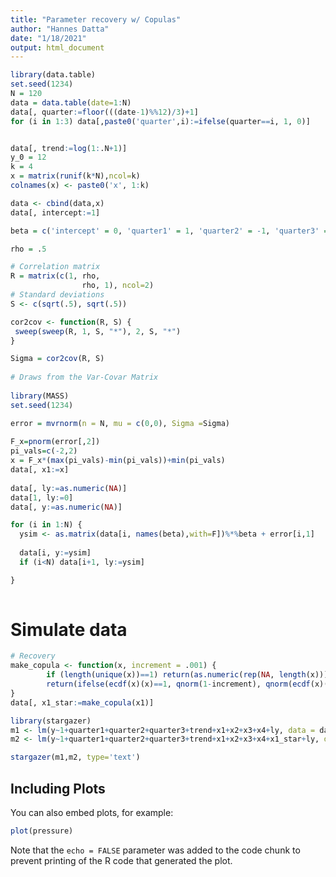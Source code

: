 ```yaml
---
title: "Parameter recovery w/ Copulas"
author: "Hannes Datta"
date: "1/18/2021"
output: html_document
---
```


```r
library(data.table)
set.seed(1234)
N = 120
data = data.table(date=1:N)
data[, quarter:=floor(((date-1)%%12)/3)+1]
for (i in 1:3) data[,paste0('quarter',i):=ifelse(quarter==i, 1, 0)]


data[, trend:=log(1:.N+1)]
y_0 = 12
k = 4
x = matrix(runif(k*N),ncol=k)
colnames(x) <- paste0('x', 1:k)

data <- cbind(data,x)
data[, intercept:=1]

beta = c('intercept' = 0, 'quarter1' = 1, 'quarter2' = -1, 'quarter3' = -.5, 'trend' = .1, 'x1' = 1, 'x2' = -2, 'x3' = .5, 'x4'=2, 'ly' = .9)

rho = .5

# Correlation matrix
R = matrix(c(1, rho,
                rho, 1), ncol=2)
# Standard deviations
S <- c(sqrt(.5), sqrt(.5))

cor2cov <- function(R, S) {
 sweep(sweep(R, 1, S, "*"), 2, S, "*")
}

Sigma = cor2cov(R, S)
  
# Draws from the Var-Covar Matrix
  
library(MASS)
set.seed(1234)

error = mvrnorm(n = N, mu = c(0,0), Sigma =Sigma)
  
F_x=pnorm(error[,2])
pi_vals=c(-2,2)
x = F_x*(max(pi_vals)-min(pi_vals))+min(pi_vals)
data[, x1:=x]
	  
data[, ly:=as.numeric(NA)]
data[1, ly:=0]
data[, y:=as.numeric(NA)]  

for (i in 1:N) {
  ysim <- as.matrix(data[i, names(beta),with=F])%*%beta + error[i,1]
  
  data[i, y:=ysim]
  if (i<N) data[i+1, ly:=ysim]

}
  
```

# Simulate data

```r

# Recovery
make_copula <- function(x, increment = .001) {
		if (length(unique(x))==1) return(as.numeric(rep(NA, length(x))))
		return(ifelse(ecdf(x)(x)==1, qnorm(1-increment), qnorm(ecdf(x)(x))))
}
data[, x1_star:=make_copula(x1)]

library(stargazer)
m1 <- lm(y~1+quarter1+quarter2+quarter3+trend+x1+x2+x3+x4+ly, data = data)
m2 <- lm(y~1+quarter1+quarter2+quarter3+trend+x1+x2+x3+x4+x1_star+ly, data = data)

stargazer(m1,m2, type='text')

```

## Including Plots

You can also embed plots, for example:

```r
plot(pressure)
```

Note that the `echo = FALSE` parameter was added to the code chunk to prevent printing of the R code that generated the plot.
